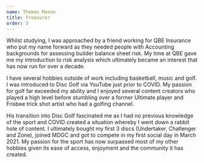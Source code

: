 ```yaml
---
name: Thomas Mason
title: Treasurer
order: 3
---
```


Whilst studying, I was approached by a friend working for QBE Insurance who put my name forward as they needed people with Accounting backgrounds for assessing builder balance sheet risk. My time at QBE gave me my introduction to risk analysis which ultimately became an interest that has now run for over a decade.

I have several hobbies outside of work including basketball, music and golf. I was introduced to Disc Golf via YouTube just prior to COVID. My passion for golf far exceeded my ability and I enjoyed several content creators who played a high level before stumbling over a former Ultimate player and Frisbee trick shot artist who had a golfing channel.

His transition into Disc Golf fascinated me as I had no previous knowledge of the sport and COVID created a situation whereby I went down a rabbit hole of content. I ultimately bought my first 3 discs (Undertaker, Challenger and Zone), joined MDGC and got to compete in my first social day in March 2021. My passion for the sport has now surpassed most of my other hobbies given its ease of access, enjoyment and the community it has created.
